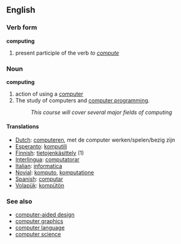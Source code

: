 ==English==
===Verb form===
'''computing'''
# present participle of the verb ''to [[compute]]''
===Noun===
'''computing'''
# action of using a [[computer]]
# The study of computers and [[computer programming]].
#:''This course will cover several major fields of computing''

====Translations====
*[[Dutch]]: [[computeren]], met de computer werken/spelen/bezig zijn
*[[Esperanto]]: [[komputili]]
*[[Finnish]]: [[tietojenkäsittely]] (1)
*[[Interlingua]]: [[computatorar]]
*[[Italian]]: [[informatica]]
*[[Novial]]: [[komputo]], [[komputatione]]
*[[Spanish]]: [[computar]]
*[[Volapük]]: [[kompütön]]

=== See also ===
*[[computer-aided design]]
*[[computer graphics]]
*[[computer language]]
*[[computer science]]